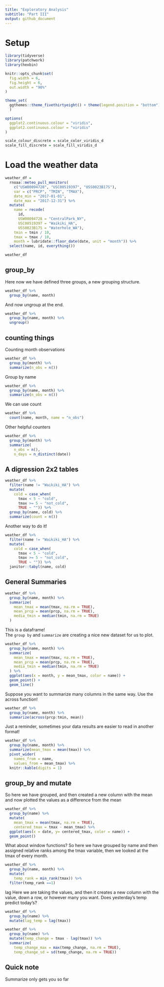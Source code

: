 ```yaml
---
title: "Exploratory Analysis"
subtitle: "Part III"
output: github_document
---
```


# Setup

```r
library(tidyverse)
library(patchwork)
library(hexbin)

knitr::opts_chunk$set(
  fig.width = 6,
  fig.height = 6,
  out.width = "90%"
)

theme_set(
  ggthemes::theme_fivethirtyeight() + theme(legend.position = "bottom")
  )

options(
  ggplot2.continuous.colour = "viridis",
  ggplot2.continuous.colour = "viridis"
)

scale_colour_discrete = scale_color_viridis_d
scale_fill_discrete = scale_fill_viridis_d
```

# Load the weather data

```r
weather_df = 
  rnoaa::meteo_pull_monitors(
    c("USW00094728", "USC00519397", "USS0023B17S"),
    var = c("PRCP", "TMIN", "TMAX"), 
    date_min = "2017-01-01",
    date_max = "2017-12-31") %>%
  mutate(
    name = recode(
      id, 
      USW00094728 = "CentralPark_NY", 
      USC00519397 = "Waikiki_HA",
      USS0023B17S = "Waterhole_WA"),
    tmin = tmin / 10,
    tmax = tmax / 10,
    month = lubridate::floor_date(date, unit = "month")) %>%
  select(name, id, everything())

weather_df
```

## group_by

Here now we have defined three groups, a new grouping structure.

```r
weather_df %>% 
  group_by(name, month)
```

And now ungroup at the end.
```r
weather_df %>% 
  group_by(name, month) %>% 
  ungroup()
```

## counting things

Counting month observations
```r
weather_df %>% 
  group_by(month) %>% 
  summarize(n_obs = n())
```

Group by name
```r
weather_df %>% 
  group_by(name, month) %>% 
  summarize(n_obs = n())
```

We can use count

```r
weather_df %>% 
  count(name, month, name = "n_obs")
```

Other helpful counters

```r
weather_df %>% 
  group_by(month) %>% 
  summarize(
    n_obs = n(),
    n_days = n_distinct(date))
```

## A digression 2x2 tables

```r
weather_df %>% 
  filter(name != "Waikiki_HA") %>% 
  mutate(
    cold = case_when(
      tmax < 5 ~ "cold",
      tmax >= 5 ~ "not_cold",
      TRUE ~ "")) %>% 
  group_by(name, cold) %>% 
  summarize(count = n())
```

Another way to do it!
```r
weather_df %>% 
  filter(name != "Waikiki_HA") %>% 
  mutate(
    cold = case_when(
      tmax < 5 ~ "cold",
      tmax >= 5 ~ "not_cold",
      TRUE ~ "")) %>% 
  janitor::tabyl(name, cold)
```

## General Summaries
```r
weather_df %>% 
  group_by(name, month) %>% 
  summarize(
    mean_tmax = mean(tmax, na.rm = TRUE),
    mean_prcp = mean(prcp, na.rm = TRUE),
    media_tmin = median(tmin, na.rm = TRUE)
  )
```

This is a dataframe!  
The `group by` and `summarize` are creating a nice new dataset for us to plot.  

```r
weather_df %>% 
  group_by(name, month) %>% 
  summarize(
    mean_tmax = mean(tmax, na.rm = TRUE),
    mean_prcp = mean(prcp, na.rm = TRUE),
    media_tmin = median(tmin, na.rm = TRUE)
  ) %>% 
  ggplot(aes(x = month, y = mean_tmax, color = name)) +
  geom_point() +
  geom_line()
```

Suppose you want to summarize many columns in the same way.
Use the across function!

```r
weather_df %>% 
  group_by(name, month) %>% 
  summarize(across(prcp:tmin, mean))
```

Just a reminder, sometimes your data results are easier to read in another format!

```r
weather_df %>% 
  group_by(name, month) %>% 
  summarize(mean_tmax = mean(tmax)) %>% 
  pivot_wider(
    names_from = name,
    values_from = mean_tmax) %>% 
  knitr::kable(digits = 1)
```

## group_by and mutate

So here we have grouped, and then created a new column with the mean and now plotted the values as a difference from the mean
```r
weather_df %>% 
  group_by(name) %>% 
  mutate(
    mean_tmax = mean(tmax, na.rm = TRUE),
    centered_tmax = tmax - mean_tmax) %>% 
  ggplot(aes(x = date, y= centered_tmax, color = name)) +
  geom_point()
```

What about window functions?
So here we have grouped by name and then assigned relative ranks among the tmax variable, then we looked at the tmax of every month.

```r
weather_df %>% 
  group_by(name, month) %>% 
  mutate(
    temp_rank = min_rank(tmax)) %>% 
  filter(temp_rank ==1)
```

lag
Here we are taking the values, and then it creates a new column with the value, down a row, or however many you want. 
Does yesterday's temp predict today's?

```r
weather_df %>% 
  group_by(name) %>% 
  mutate(lag_temp = lag(tmax))
```

```r
weather_df %>% 
  group_by(name) %>% 
  mutate(temp_change = tmax - lag(tmax)) %>% 
  summarize(
    temp_change_max = max(temp_change, na.rm = TRUE),
    temp_change_sd = sd(temp_change, na.rm = TRUE))
```

## Quick note

Summarize only gets you so far

